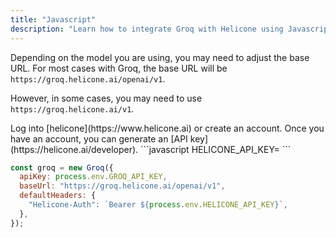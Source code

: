 ```yaml
---
title: "Javascript"
description: "Learn how to integrate Groq with Helicone using Javascript."
---
```


<Note>

Depending on the model you are using, you may need to adjust the base URL.
For most cases with Groq, the base URL will be `https://groq.helicone.ai/openai/v1`.

However, in some cases, you may need to use `https://groq.helicone.ai/v1`.

</Note>

<Steps>
  <Step title="Create an account + Generate an API Key">
    Log into [helicone](https://www.helicone.ai) or create an account. Once you have an account, you
    can generate an [API key](https://helicone.ai/developer).
  </Step>
  <Step title="Set HELICONE_API_KEY as an environment variable">
```javascript
HELICONE_API_KEY=<your API key>
```
  </Step>
  <Step title="Modify the base path and add a Helicone-Auth header">
<CodeGroup>

```javascript Groq SDK
const groq = new Groq({
  apiKey: process.env.GROQ_API_KEY,
  baseUrl: "https://groq.helicone.ai/openai/v1",
  defaultHeaders: {
    "Helicone-Auth": `Bearer ${process.env.HELICONE_API_KEY}`,
  },
});
```

</CodeGroup>

  </Step>
</Steps>

